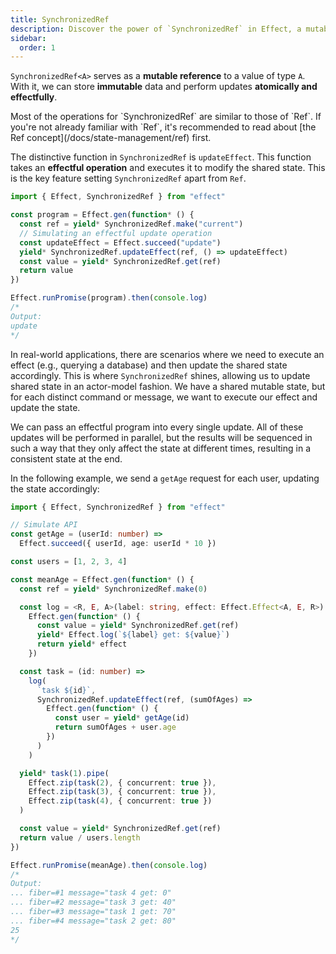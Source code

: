 ```yaml
---
title: SynchronizedRef
description: Discover the power of `SynchronizedRef` in Effect, a mutable reference enabling the atomic and effectful update of shared state. Building on the foundation of `Ref`, `SynchronizedRef` introduces the unique `updateEffect` function, allowing execution of effectful operations to modify the shared state. Dive into practical examples demonstrating the distinct capabilities of `SynchronizedRef`, such as parallel updates with consistent sequencing and real-world scenarios involving API requests and state updates. Elevate your understanding of concurrent state management with this advanced feature in Effect programming.
sidebar:
  order: 1
---
```



`SynchronizedRef<A>` serves as a **mutable reference** to a value of type `A`. With it, we can store **immutable** data and perform updates **atomically and effectfully**.

<Aside type="tip" title="Learn Ref First">
  Most of the operations for `SynchronizedRef` are similar to those of
  `Ref`. If you're not already familiar with `Ref`, it's recommended to
  read about [the Ref concept](/docs/state-management/ref) first.
</Aside>

The distinctive function in `SynchronizedRef` is `updateEffect`. This function takes an **effectful operation** and executes it to modify the shared state. This is the key feature setting `SynchronizedRef` apart from `Ref`.

```ts twoslash
import { Effect, SynchronizedRef } from "effect"

const program = Effect.gen(function* () {
  const ref = yield* SynchronizedRef.make("current")
  // Simulating an effectful update operation
  const updateEffect = Effect.succeed("update")
  yield* SynchronizedRef.updateEffect(ref, () => updateEffect)
  const value = yield* SynchronizedRef.get(ref)
  return value
})

Effect.runPromise(program).then(console.log)
/*
Output:
update
*/
```

In real-world applications, there are scenarios where we need to execute an effect (e.g., querying a database) and then update the shared state accordingly. This is where `SynchronizedRef` shines, allowing us to update shared state in an actor-model fashion. We have a shared mutable state, but for each distinct command or message, we want to execute our effect and update the state.

We can pass an effectful program into every single update. All of these updates will be performed in parallel, but the results will be sequenced in such a way that they only affect the state at different times, resulting in a consistent state at the end.

In the following example, we send a `getAge` request for each user, updating the state accordingly:

```ts twoslash
import { Effect, SynchronizedRef } from "effect"

// Simulate API
const getAge = (userId: number) =>
  Effect.succeed({ userId, age: userId * 10 })

const users = [1, 2, 3, 4]

const meanAge = Effect.gen(function* () {
  const ref = yield* SynchronizedRef.make(0)

  const log = <R, E, A>(label: string, effect: Effect.Effect<A, E, R>) =>
    Effect.gen(function* () {
      const value = yield* SynchronizedRef.get(ref)
      yield* Effect.log(`${label} get: ${value}`)
      return yield* effect
    })

  const task = (id: number) =>
    log(
      `task ${id}`,
      SynchronizedRef.updateEffect(ref, (sumOfAges) =>
        Effect.gen(function* () {
          const user = yield* getAge(id)
          return sumOfAges + user.age
        })
      )
    )

  yield* task(1).pipe(
    Effect.zip(task(2), { concurrent: true }),
    Effect.zip(task(3), { concurrent: true }),
    Effect.zip(task(4), { concurrent: true })
  )

  const value = yield* SynchronizedRef.get(ref)
  return value / users.length
})

Effect.runPromise(meanAge).then(console.log)
/*
Output:
... fiber=#1 message="task 4 get: 0"
... fiber=#2 message="task 3 get: 40"
... fiber=#3 message="task 1 get: 70"
... fiber=#4 message="task 2 get: 80"
25
*/
```
